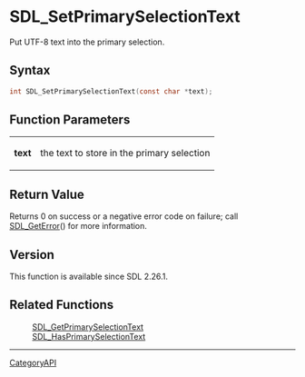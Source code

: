 = SDL_SetPrimarySelectionText =

Put UTF-8 text into the primary selection.

== Syntax ==

<syntaxhighlight lang='c'>
int SDL_SetPrimarySelectionText(const char *text);
</syntaxhighlight>

== Function Parameters ==

{|
|'''text'''
|the text to store in the primary selection
|}

== Return Value ==

Returns 0 on success or a negative error code on failure; call
[[SDL_GetError]]() for more information.

== Version ==

This function is available since SDL 2.26.1.

== Related Functions ==

:[[SDL_GetPrimarySelectionText]]
:[[SDL_HasPrimarySelectionText]]

----
[[CategoryAPI]]


